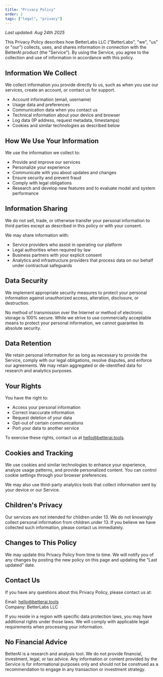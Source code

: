 ```yaml
---
title: "Privacy Policy"
order: 2
tags: ["legal", "privacy"]
---
```




*Last updated: Aug 24th 2025*

This Privacy Policy describes how BetterLabs LLC ("BetterLabs", "we", "us" or "our") collects, uses, and shares information in connection with the BetterAI product (the "Service"). By using the Service, you agree to the collection and use of information in accordance with this policy.

## Information We Collect

We collect information you provide directly to us, such as when you use our services, create an account, or contact us for support.

- Account information (email, username)
- Usage data and preferences
- Communication data when you contact us
- Technical information about your device and browser
- Log data (IP address, request metadata, timestamps)
- Cookies and similar technologies as described below

## How We Use Your Information

We use the information we collect to:

- Provide and improve our services
- Personalize your experience
- Communicate with you about updates and changes
- Ensure security and prevent fraud
- Comply with legal obligations
- Research and develop new features and to evaluate model and system performance

## Information Sharing

<Callout type="info">
We do not sell, trade, or otherwise transfer your personal information to third parties except as described in this policy or with your consent.
</Callout>

We may share information with:

- Service providers who assist in operating our platform
- Legal authorities when required by law
- Business partners with your explicit consent
- Analytics and infrastructure providers that process data on our behalf under contractual safeguards

## Data Security

We implement appropriate security measures to protect your personal information against unauthorized access, alteration, disclosure, or destruction.

<Callout type="warn">
No method of transmission over the Internet or method of electronic storage is 100% secure. While we strive to use commercially acceptable means to protect your personal information, we cannot guarantee its absolute security.
</Callout>

## Data Retention

We retain personal information for as long as necessary to provide the Service, comply with our legal obligations, resolve disputes, and enforce our agreements. We may retain aggregated or de-identified data for research and analytics purposes.

## Your Rights

You have the right to:

- Access your personal information
- Correct inaccurate information
- Request deletion of your data
- Opt-out of certain communications
- Port your data to another service

To exercise these rights, contact us at [hello@betterai.tools](mailto:hello@betterai.tools).

## Cookies and Tracking

We use cookies and similar technologies to enhance your experience, analyze usage patterns, and provide personalized content. You can control cookie settings through your browser preferences.

We may also use third-party analytics tools that collect information sent by your device or our Service.

## Children's Privacy

Our services are not intended for children under 13. We do not knowingly collect personal information from children under 13. If you believe we have collected such information, please contact us immediately.

## Changes to This Policy

We may update this Privacy Policy from time to time. We will notify you of any changes by posting the new policy on this page and updating the "Last updated" date.

## Contact Us

If you have any questions about this Privacy Policy, please contact us at:

Email: [hello@betterai.tools](mailto:hello@betterai.tools)  
Company: BetterLabs LLC

If you reside in a region with specific data protection laws, you may have additional rights under those laws. We will comply with applicable legal requirements when processing your information.

## No Financial Advice

<Callout type="warn">
BetterAI is a research and analysis tool. We do not provide financial, investment, legal, or tax advice. Any information or content provided by the Service is for informational purposes only and should not be construed as a recommendation to engage in any transaction or investment strategy.
</Callout>


